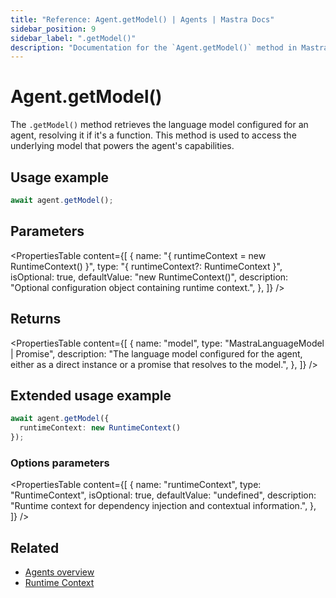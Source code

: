```yaml
---
title: "Reference: Agent.getModel() | Agents | Mastra Docs"
sidebar_position: 9
sidebar_label: ".getModel()"
description: "Documentation for the `Agent.getModel()` method in Mastra agents, which retrieves the language model that powers the agent."
---
```


# Agent.getModel()

The `.getModel()` method retrieves the language model configured for an agent, resolving it if it's a function. This method is used to access the underlying model that powers the agent's capabilities.

## Usage example

```typescript copy
await agent.getModel();
```

## Parameters

<PropertiesTable
  content={[
    {
      name: "{ runtimeContext = new RuntimeContext() }",
      type: "{ runtimeContext?: RuntimeContext }",
      isOptional: true,
      defaultValue: "new RuntimeContext()",
      description: "Optional configuration object containing runtime context.",
    },
  ]}
/>

## Returns

<PropertiesTable
  content={[
    {
      name: "model",
      type: "MastraLanguageModel | Promise<MastraLanguageModel>",
      description: "The language model configured for the agent, either as a direct instance or a promise that resolves to the model.",
    },
  ]}
/>

## Extended usage example

```typescript copy
await agent.getModel({
  runtimeContext: new RuntimeContext()
});
```

### Options parameters

<PropertiesTable
  content={[
    {
      name: "runtimeContext",
      type: "RuntimeContext",
      isOptional: true,
      defaultValue: "undefined",
      description: "Runtime context for dependency injection and contextual information.",
    },
  ]}
/>

## Related

- [Agents overview](/agents/overview)
- [Runtime Context](/server-db/runtime-context)
